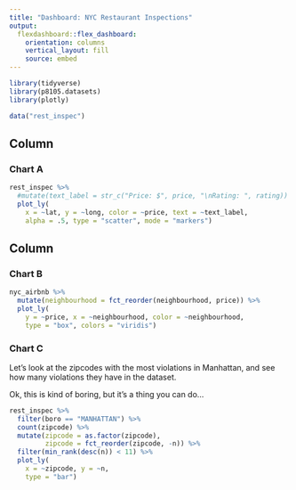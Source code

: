 ```yaml
---
title: "Dashboard: NYC Restaurant Inspections"
output: 
  flexdashboard::flex_dashboard:
    orientation: columns
    vertical_layout: fill
    source: embed
---
```


```r
library(tidyverse)
library(p8105.datasets)
library(plotly)

data("rest_inspec")

```

Column {data-width=650}
-----------------------------------------------------------------------

### Chart A

```r
rest_inspec %>% 
  #mutate(text_label = str_c("Price: $", price, "\nRating: ", rating)) %>% 
  plot_ly(
    x = ~lat, y = ~long, color = ~price, text = ~text_label,
    alpha = .5, type = "scatter", mode = "markers")
```

Column {data-width=350}
-----------------------------------------------------------------------

### Chart B

```r
nyc_airbnb %>% 
  mutate(neighbourhood = fct_reorder(neighbourhood, price)) %>% 
  plot_ly(
    y = ~price, x = ~neighbourhood, color = ~neighbourhood,
    type = "box", colors = "viridis")
```

### Chart C

Let's look at the zipcodes with the most violations in Manhattan, and see how many violations they have in the dataset.

Ok, this is kind of boring, but it's a thing you can do...

```r
rest_inspec %>% 
  filter(boro == "MANHATTAN") %>% 
  count(zipcode) %>%
  mutate(zipcode = as.factor(zipcode),
         zipcode = fct_reorder(zipcode, -n)) %>% 
  filter(min_rank(desc(n)) < 11) %>% 
  plot_ly(
    x = ~zipcode, y = ~n, 
    type = "bar")
```

